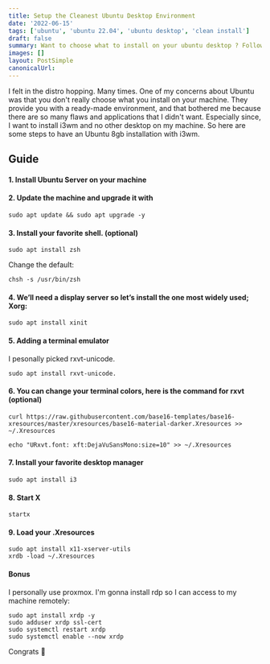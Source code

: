 ```yaml
---
title: Setup the Cleanest Ubuntu Desktop Environment
date: '2022-06-15'
tags: ['ubuntu', 'ubuntu 22.04', 'ubuntu desktop', 'clean install']
draft: false
summary: Want to choose what to install on your ubuntu desktop ? Follow this guide
images: []
layout: PostSimple
canonicalUrl:
---
```


I felt in the distro hopping. Many times. One of my concerns about Ubuntu was that you don't really choose what you install on your machine. They provide you with a ready-made environment, and that bothered me because there are so many flaws and applications that I didn't want. Especially since, I want to install i3wm and no other desktop on my machine. So here are some steps to have an Ubuntu 8gb installation with i3wm.

## Guide

#### 1. Install Ubuntu Server on your machine

#### 2. Update the machine and upgrade it with

```
sudo apt update && sudo apt upgrade -y
```

#### 3. Install your favorite shell. (optional)

```
sudo apt install zsh
```

Change the default:

```
chsh -s /usr/bin/zsh
```

#### 4. We’ll need a display server so let’s install the one most widely used; Xorg:

```
sudo apt install xinit
```

#### 5. Adding a terminal emulator

I pesonally picked rxvt-unicode.

```
sudo apt install rxvt-unicode.
```

#### 6. You can change your terminal colors, here is the command for rxvt (optional)

```
curl https://raw.githubusercontent.com/base16-templates/base16-xresources/master/xresources/base16-material-darker.Xresources >> ~/.Xresources

echo "URxvt.font: xft:DejaVuSansMono:size=10" >> ~/.Xresources
```

#### 7. Install your favorite desktop manager

```
sudo apt install i3
```

#### 8. Start X

```
startx
```

#### 9. Load your .Xresources

```
sudo apt install x11-xserver-utils
xrdb -load ~/.Xresources
```

#### Bonus

I personally use proxmox. I'm gonna install rdp so I can access to my machine remotely:

```
sudo apt install xrdp -y
sudo adduser xrdp ssl-cert
sudo systemctl restart xrdp
sudo systemctl enable --now xrdp
```

Congrats 🎉
